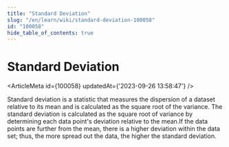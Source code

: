 ```yaml
---
title: "Standard Deviation"
slug: "/en/learn/wiki/standard-deviation-100058"
id: "100058"
hide_table_of_contents: true
---
```



# Standard Deviation

<ArticleMeta id={100058} updatedAt={'2023-09-26 13:58:47'} />
<div className='border-solid border-b border-t-0 my-4 border-[var(--ifm-color-gray-300)]' />

Standard deviation is a statistic that measures the dispersion of a dataset relative to its mean and is calculated as the square root of the variance. The standard deviation is calculated as the square root of variance by determining each data point's deviation relative to the mean.If the data points are further from the mean, there is a higher deviation within the data set; thus, the more spread out the data, the higher the standard deviation.
